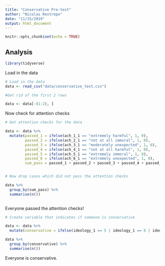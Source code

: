 ```yaml
---
title: "Conservative Pre-test"
author: "Nicolas Restrepo"
date: "11/15/2019"
output: html_document
---
```


```r
knitr::opts_chunk$set(echo = TRUE)
```

## Analysis 

```r
library(tidyverse)
```

Load in the data 

```r

# Load in the data
data <- read_csv("data/conservative_test.csv")

#Get rid of the first 2 rows 

data <- data[-(1:2), ]


```

Now check for attention checks 

```r
# Get attention checks for the data 

data <- data %>% 
  mutate(passed_1 = ifelse(ach_1_1 == "extremely harmful", 1, 0), 
         passed_2 = ifelse(ach_2_1 == "not at all immoral", 1, 0), 
         passed_3 = ifelse(ach_3_1 == "moderately unexpected", 1, 0), 
         passed_4 = ifelse(ach_4_1 == "not at all harmful", 1, 0), 
         passed_5 = ifelse(ach_5_1 == "extremely immoral", 1, 0), 
         passed_6 = ifelse(ach_6_1 == "extremely unexpected", 1, 0), 
         sum_pass = passed_1 + passed_2 + passed_3 + passed_4 + passed_5 + passed_6)


# Now drop cases which did not pass the attention checks 

data %>% 
  group_by(sum_pass) %>% 
  summarise(n())
  

```

Everyone passed the attention checks! 

```r

# Create variable that indicates if someone is conservative

data <- data %>% 
  mutate(conservative = ifelse(ideology_1 == 5 | ideology_1 == 6 | ideology_1 == 7, 1, 0)) 

data %>% 
  group_by(conservative) %>% 
  summarise(n())
```

Everyone is conservative. 